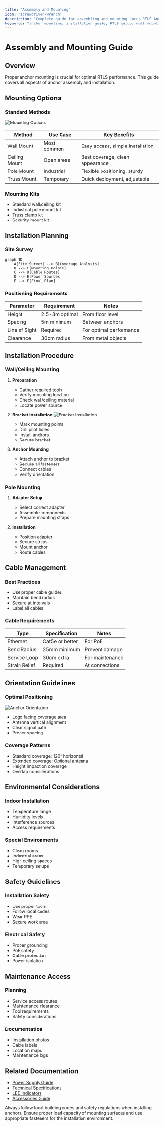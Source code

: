 ```yaml
---
title: "Assembly and Mounting"
icon: "screwdriver-wrench"
description: "Complete guide for assembling and mounting Locus RTLS Anchors in various environments"
keywords: "anchor mounting, installation guide, RTLS setup, wall mount, ceiling mount, assembly instructions, mounting options"
---
```


# Assembly and Mounting Guide

## Overview

Proper anchor mounting is crucial for optimal RTLS performance. This guide covers all aspects of anchor assembly and installation.

## Mounting Options

### Standard Methods

![Mounting Options](../images/mounting-options.png)

| Method        | Use Case    | Key Benefits                     |
| ------------- | ----------- | -------------------------------- |
| Wall Mount    | Most common | Easy access, simple installation |
| Ceiling Mount | Open areas  | Best coverage, clean appearance  |
| Pole Mount    | Industrial  | Flexible positioning, sturdy     |
| Truss Mount   | Temporary   | Quick deployment, adjustable     |

### Mounting Kits

* Standard wall/ceiling kit
* Industrial pole mount kit
* Truss clamp kit
* Security mount kit

## Installation Planning

### Site Survey

```mermaid
graph TD
    A[Site Survey] --> B[Coverage Analysis]
    B --> C[Mounting Points]
    C --> D[Cable Routes]
    D --> E[Power Sources]
    E --> F[Final Plan]
```

### Positioning Requirements

| Parameter     | Requirement    | Notes                   |
| ------------- | -------------- | ----------------------- |
| Height        | 2.5-3m optimal | From floor level        |
| Spacing       | 5m minimum     | Between anchors         |
| Line of Sight | Required       | For optimal performance |
| Clearance     | 30cm radius    | From metal objects      |

## Installation Procedure

### Wall/Ceiling Mounting

1. **Preparation**
   * Gather required tools
   * Verify mounting location
   * Check wall/ceiling material
   * Locate power source

2. **Bracket Installation**
   ![Bracket Installation](../images/bracket-install.png)
   * Mark mounting points
   * Drill pilot holes
   * Install anchors
   * Secure bracket

3. **Anchor Mounting**
   * Attach anchor to bracket
   * Secure all fasteners
   * Connect cables
   * Verify orientation

### Pole Mounting

1. **Adapter Setup**
   * Select correct adapter
   * Assemble components
   * Prepare mounting straps

2. **Installation**
   * Position adapter
   * Secure straps
   * Mount anchor
   * Route cables

## Cable Management

### Best Practices

* Use proper cable guides
* Maintain bend radius
* Secure at intervals
* Label all cables

### Cable Requirements

| Type          | Specification   | Notes           |
| ------------- | --------------- | --------------- |
| Ethernet      | Cat5e or better | For PoE         |
| Bend Radius   | 25mm minimum    | Prevent damage  |
| Service Loop  | 30cm extra      | For maintenance |
| Strain Relief | Required        | At connections  |

## Orientation Guidelines

### Optimal Positioning

![Anchor Orientation](../images/anchor-orientation.png)

* Logo facing coverage area
* Antenna vertical alignment
* Clear signal path
* Proper spacing

### Coverage Patterns

* Standard coverage: 120° horizontal
* Extended coverage: Optional antenna
* Height impact on coverage
* Overlap considerations

## Environmental Considerations

### Indoor Installation

* Temperature range
* Humidity levels
* Interference sources
* Access requirements

### Special Environments

* Clean rooms
* Industrial areas
* High ceiling spaces
* Temporary setups

## Safety Guidelines

### Installation Safety

* Use proper tools
* Follow local codes
* Wear PPE
* Secure work area

### Electrical Safety

* Proper grounding
* PoE safety
* Cable protection
* Power isolation

## Maintenance Access

### Planning

* Service access routes
* Maintenance clearance
* Tool requirements
* Safety considerations

### Documentation

* Installation photos
* Cable labels
* Location maps
* Maintenance logs

## Related Documentation

* [Power Supply Guide](./powersupply)
* [Technical Specifications](./technicalspecifications)
* [LED Indicators](./anchorledindication)
* [Accessories Guide](./accessories)

<Callout type="warning">
  Always follow local building codes and safety regulations when installing anchors. Ensure proper load capacity of mounting surfaces and use appropriate fasteners for the installation environment.
</Callout>
